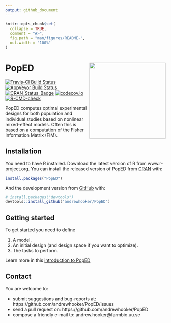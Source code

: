 ```yaml
---
output: github_document
---
```


<!-- README.md is generated from README.Rmd. Please edit that file -->

```r
knitr::opts_chunk$set(
  collapse = TRUE,
  comment = "#>",
  fig.path = "man/figures/README-",
  out.width = "100%"
)
```

# PopED <img src="man/figures/logo.png" align="right" alt="" width="240" />
<!-- badges: start -->
[![Travis-CI Build Status](https://travis-ci.org/andrewhooker/PopED.svg?branch=master)](https://travis-ci.org/andrewhooker/PopED)
[![AppVeyor Build Status](https://ci.appveyor.com/api/projects/status/github/andrewhooker/PopED?branch=master&svg=true)](https://ci.appveyor.com/project/andrewhooker/PopED)
[![CRAN_Status_Badge](http://www.r-pkg.org/badges/version/PopED)](https://CRAN.R-project.org/package=PopED)
[![codecov.io](https://codecov.io/github/andrewhooker/PopED/coverage.svg?branch=master)](https://codecov.io/github/andrewhooker/PopED?branch=master)
[![R-CMD-check](https://github.com/andrewhooker/PopED/workflows/R-CMD-check/badge.svg)](https://github.com/andrewhooker/PopED/actions)
<!-- badges: end -->

PopED computes optimal experimental designs for both population 
and individual studies based on nonlinear mixed-effect models. 
Often this is based on a computation of the Fisher Information Matrix (FIM). 

## Installation

You need to have R installed.  Download the latest version of R from www.r-project.org.
You can install the released version of PopED from [CRAN](https://CRAN.R-project.org) with:

``` r
install.packages("PopED")
```

And the development version from [GitHub](https://github.com/) with:

``` r
# install.packages("devtools")
devtools::install_github("andrewhooker/PopED")
```
## Getting started

To get started you need to define 

1. A model.
2. An initial design (and design space if you want to optimize). 
3. The tasks to perform. 

Learn more in this [introduction to PopED](https://andrewhooker.github.io/PopED/articles/intro-poped.html)

## Contact

You are welcome to:

* submit suggestions and bug-reports at: https://github.com/andrewhooker/PopED/issues 
* send a pull request on: https://github.com/andrewhooker/PopED
* compose a friendly e-mail to: andrew.hooker@farmbio.uu.se 



